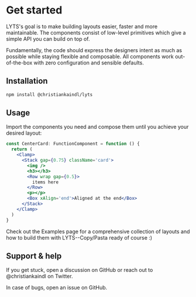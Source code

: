 # Get started

LYTS's goal is to make building layouts easier, faster and more maintainable. The components consist of low-level primitives which give a simple API you can build on top of.

Fundamentally, the code should express the designers intent as much as possible while staying flexible and composable. All components work out-of-the-box with zero configuration and sensible defaults.

## Installation

```sh
npm install @christiankaindl/lyts
```

## Usage

Import the components you need and compose them until you achieve your desired layout:

```jsx
const CenterCard: FunctionComponent = function () {
  return (
    <Clamp>
      <Stack gap={0.75} className='card'>
        <img />
        <h3></h3>
        <Row wrap gap={0.5}>
          items here
        </Row>
        <p></p>
        <Box xAlign='end'>Aligned at the end</Box>
      </Stack>
    </Clamp>
  )
}
```

Check out the Examples page for a comprehensive collection of layouts and how to build them with LYTS--Copy/Pasta ready of course :)

## Support & help

If you get stuck, open a discussion on GitHub or reach out to @christiankaindl on Twitter.

In case of bugs, open an issue on GitHub.
